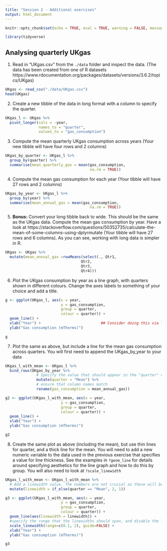 ```yaml
---
title: "Session 2 - Additional exercises"
output: html_document
---
```


```r
knitr::opts_chunk$set(echo = TRUE, eval = TRUE, warning = FALSE, message = FALSE)
```


```r
library(tidyverse)

```


## Analysing quarterly UKgas

1. Read in "UKgas.csv" from the `./data` folder and inspect the data. (The data has been created from one of R datasets https://www.rdocumentation.org/packages/datasets/versions/3.6.2/topics/UKgas)

```r
UKgas <- read_csv("./data/UKgas.csv")
head(UKgas)

```


2. Create a new tibble of the data in long format with a column to specify the quarter.

```r
UKgas_l <- UKgas %>% 
  pivot_longer(cols = -year, 
               names_to = "quarter", 
               values_to = "gas_consumption")


```

3. Compute the mean quarterly UKgas consumption across years (Your new tibble will have four rows and 2 columns)

```r
UKgas_by_quarter <- UKgas_l %>% 
  group_by(quarter) %>% 
  summarise(mean_quarterly_gas = mean(gas_consumption, 
                                      na.rm = TRUE))


```

4. Compute the mean gas consumption for each year (Your tibble will have 27 rows and 2 columns)

```r
UKgas_by_year <- UKgas_l %>% 
  group_by(year) %>% 
  summarise(mean_annual_gas = mean(gas_consumption, 
                                      na.rm = TRUE))


```

5. **Bonus:** Convert your long tibble back to wide. This should be the same as the UKgas data. Compute the mean gas consumption by year. Have a look at https://stackoverflow.com/questions/50352735/calculate-the-mean-of-some-columns-using-dplyrmutate (Your tibble will have 27 rows and 6 columns). As you can see, working with long data is simpler in R.

```r
UKgas <- UKgas %>% 
  mutate(mean_annual_gas =rowMeans(select(., Qtr1,
                                  Qtr2,
                                  Qtr3, 
                                  Qtr4)))


```


6. Plot the UKgas consumption by year as a line graph, with quarters shown in different colours. Change the axes labels to something of your choice and add a title.

```r
g <- ggplot(UKgas_l, aes(x = year, 
                         y = gas_consumption, 
                         group = quarter,
                         colour = quarter)) + 
  geom_line() +
  xlab("Year") +                           ## Consider doing this via labels(title = "", x="", y="") to reduce number of calls 
  ylab("Gas consumption (mTherms)")

g
```

7. Plot the same as above, but include a line for the mean gas consumption across quarters. You will first need to append the UKgas_by_year to your data

```r
UKgas_l_with_mean <- UKgas_l %>% 
  bind_rows(UKgas_by_year %>% 
              # Specify the value that should appear in the "quarter" column
              mutate(quarter = "Mean") %>%
              # ensure that column names match
              rename(gas_consumption = mean_annual_gas))

g2 <- ggplot(UKgas_l_with_mean, aes(x = year, 
                         y = gas_consumption, 
                         group = quarter, 
                         colour = quarter)) + 
  geom_line() +
  xlab("Year") + 
  ylab("Gas consumption (mTherms)")

g2
```

8. Create the same plot as above (including the mean), but use thin lines for quarter, and a thick line for the mean. You will need to add a new numeric variable to the data used in the previous exercise that specifies a value for line thickness. See the examples in `?geom_line` for details around specifying aesthetics for the line graph and how to do this by group. You will also need to look at `?scale_linewidth`

```r
UKgas_l_with_mean <- UKgas_l_with_mean %>% 
  # Add a linewidth value. The numbers are not crucial as these will be rescaled in the plot
  mutate(linewidth = if_else(quarter == "Mean", 2, 1))

g3 <- ggplot(UKgas_l_with_mean, aes(x = year, 
                         y = gas_consumption, 
                         group = quarter, 
                         colour = quarter)) + 
  geom_line(aes(linewidth = linewidth)) +
  #specify the range that the linewidths should span, and disable the linewidth legend
  scale_linewidth(range=c(0.1, 2), guide=FALSE) +
  xlab("Year") + 
  ylab("Gas consumption (mTherms)")

g3

```
